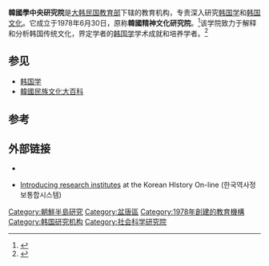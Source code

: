 {{Infobox university
 |name              = 韓國學中央研究院
 |native_name       = {{lang|ko|한국학중앙연구원}}
 |image_name        = 2015년 1월 8일 한국학중앙연구원77.jpg
 |image_size        = 
 |caption           = 
 |latin_name        = 
 |motto             = 
 |mottoeng          = 
 |established       = 1978年6月30日
 |closed            = 
 |type              = [[公立|公立]]行政機關
 |affiliation       = 
 |endowment         = 
 |rector            = 
 |officer_in_charge = 
 |chairman          = 
 |chancellor        = 
 |president         = 李基東
 |vice-president    = 
 |superintendent    = 
 |provost           = 
 |vice_chancellor   = 
 |principal         = 
 |dean              = 
 |director          = 
 |head_label        = 
 |head              = 
 |faculty           = 
 |staff             = 
 |students          = 
 |undergrad         = 
 |postgrad          = 
 |doctoral          = 
 |other             = 
 |city              = [[城南市|城南市]][[盆唐區|盆唐區]][[雲中洞|雲中洞]]50
 |state             = 
 |province          = [[京畿道|京畿道]]
 |country           = {{KOR}}
 |coor              = 
 |campus            = [[市郊|市郊]]
 |former_names      = 韓國精神文化研究院
 |free_label        = 
 |free              = 
 |sports            = 
 |colors            = 
 |colours           = 
 |nickname          = 
 |mascot            = 
 |athletics         = 
 |affiliations      = [[藏書閣|藏書閣]]
 |website           = http://www.aks.ac.kr/
 |logo              = 
 |footnotes         = 
 |legal_person = [[韩国教育部|教育部]]
}}

'''韓國學中央研究院'''是[[大韩民国教育部|大韩民国教育部]]下辖的教育机构，专责深入研究[[韩国学|韩国学]]和[[韩国文化|韩国文化]]。它成立于1978年6月30日，原称'''韓國精神文化研究院'''。<ref name="encyber">{{cite web|url=http://www.encyber.com/search_w/ctdetail.php?masterno=186071&contentno=186071|script-title=ko:한국학중앙연구원 (The Academy of Korean Studies 韓國學中央硏究院)|publisher=[[斗山世界大百科|斗山世界大百科]]|accessdate=2008-04-27|language=ko}}{{dead link|date=2018年5月 |bot=InternetArchiveBot |fix-attempted=yes }}</ref>该学院致力于解释和分析韩国传统文化，界定学者的[[韩国学|韩国学]]学术成就和培养学者。<ref>{{cite web |title=Presidents's Message |url=http://www.aks.ac.kr/eng_home/main/submain.asp?part_id=1&content_id=4 |publisher=The official English site. |accessdate=2008-04-27 |deadurl=yes |archiveurl=https://web.archive.org/web/20080415182046/http://www.aks.ac.kr/eng_home/main/submain.asp?part_id=1&content_id=4 |archivedate=2008-04-15 }}</ref>

==参见==
*[[韩国学|韩国学]]
*[[韓國民族文化大百科|韓國民族文化大百科]]

==参考==
{{Reflist}}

==外部链接==
* {{official|http://www.aks.ac.kr/}}
* {{ko}} [https://archive.is/20121219153257/http://www.koreanhistory.or.kr/intro/AKS.jsp Introducing research institutes] at the Korean HIstory On-line (한국역사정보통합시스템)

[[Category:朝鮮半島研究|Category:朝鮮半島研究]]
[[Category:盆唐區|Category:盆唐區]]
[[Category:1978年創建的教育機構|Category:1978年創建的教育機構]]
[[Category:韩国研究机构|Category:韩国研究机构]]
[[Category:社会科学研究院|Category:社会科学研究院]]